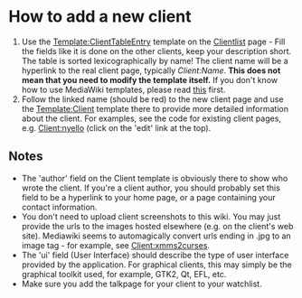= How to add a new client =
# Use the [[Template:ClientTableEntry]] template on the [[Clientlist]] page - Fill the fields like it is done on the other clients, keep your description short. The table is sorted lexicographically by name! The client name will be a hyperlink to the real client page, typically ''Client:Name''. '''This does not mean that you need to modify the template itself.''' If you don't know how to use MediaWiki templates, please read [[MetaWikiPedia:Template | this]] first.
# Follow the linked name (should be red) to the new client page and use the [[Template:Client]] template there to provide more detailed information about the client. For examples, see the code for existing client pages, e.g. [[Client:nyello]] (click on the 'edit' link at the top).

== Notes ==
* The 'author' field on the Client template is obviously there to show who wrote the client. If you're a client author, you should probably set this field to be a hyperlink to your home page, or a page containing your contact information.
* You don't need to upload client screenshots to this wiki. You may just provide the urls to the images hosted elsewhere (e.g. on the client's web site). Mediawiki seems to automagically convert urls ending in .jpg to an image tag - for example, see [[Client:xmms2curses]].
* The 'ui' field (User Interface) should describe the type of user interface provided by the application. For graphical clients, this may simply be the graphical toolkit used, for example, GTK2, Qt, EFL, etc.
* Make sure you add the talkpage for your client to your watchlist.